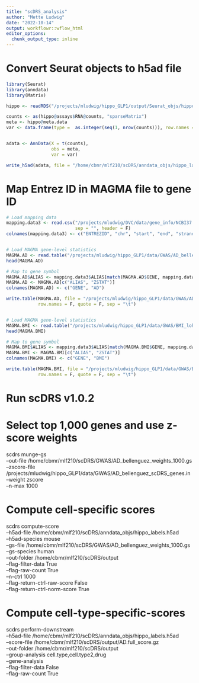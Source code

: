 ```yaml
---
title: "scDRS_analysis"
author: "Mette Ludwig"
date: "2022-10-14"
output: workflowr::wflow_html
editor_options:
  chunk_output_type: inline
---
```


# Convert Seurat objects to h5ad file
```r
library(Seurat)
library(anndata)
library(Matrix)

hippo <- readRDS("/projects/mludwig/hippo_GLP1/output/Seurat_objs/hippo_Seurat_obj_labels.rds")

counts <- as(hippo@assays$RNA@counts, "sparseMatrix")
meta <- hippo@meta.data
var <- data.frame(type =  as.integer(seq(1, nrow(counts))), row.names = rownames(counts))


adata <- AnnData(X = t(counts),
                 obs = meta,
                 var = var)

write_h5ad(adata, file = "/home/cbmr/mlf210/scDRS/anndata_objs/hippo_labels.h5ad")
```


# Map Entrez ID in MAGMA file to gene ID 
```r
# Load mapping data
mapping.data3 <- read.csv("/projects/mludwig/DVC/data/gene_info/NCBI37.3.gene.loc",
                          sep = "", header = F)
colnames(mapping.data3) <- c("ENTREZID", "chr", "start", "end", "strand", "ALIAS")


# Load MAGMA gene-level statistics
MAGMA.AD <- read.table("/projects/mludwig/hippo_GLP1/data/GWAS/AD_bellenguez.genes.out", header = T)
head(MAGMA.AD)

# Map to gene symbol
MAGMA.AD$ALIAS <- mapping.data3$ALIAS[match(MAGMA.AD$GENE, mapping.data3$ENTREZID)]
MAGMA.AD <- MAGMA.AD[c("ALIAS", "ZSTAT")]
colnames(MAGMA.AD) <- c("GENE", "AD")

write.table(MAGMA.AD, file = "/projects/mludwig/hippo_GLP1/data/GWAS/AD_bellenguez_scDRS_genes.in",
            row.names = F, quote = F, sep = "\t")


# Load MAGMA gene-level statistics
MAGMA.BMI <- read.table("/projects/mludwig/hippo_GLP1/data/GWAS/BMI_loh.genes.out", header = T)
head(MAGMA.BMI)

# Map to gene symbol
MAGMA.BMI$ALIAS <- mapping.data3$ALIAS[match(MAGMA.BMI$GENE, mapping.data3$ENTREZID)]
MAGMA.BMI <- MAGMA.BMI[c("ALIAS", "ZSTAT")]
colnames(MAGMA.BMI) <- c("GENE", "BMI")

write.table(MAGMA.BMI, file = "/projects/mludwig/hippo_GLP1/data/GWAS/BMI_loh_scDRS_genes.in",
            row.names = F, quote = F, sep = "\t")
```

# Run scDRS v1.0.2

# Select top 1,000 genes and use z-score weights
scdrs munge-gs \
    --out-file /home/cbmr/mlf210/scDRS/GWAS/AD_bellenguez_weights_1000.gs \
    --zscore-file /projects/mludwig/hippo_GLP1/data/GWAS/AD_bellenguez_scDRS_genes.in \
    --weight zscore \
    --n-max 1000    


# Compute cell-specific scores
scdrs compute-score \
    --h5ad-file /home/cbmr/mlf210/scDRS/anndata_objs/hippo_labels.h5ad\
    --h5ad-species mouse\
    --gs-file /home/cbmr/mlf210/scDRS/GWAS/AD_bellenguez_weights_1000.gs\
    --gs-species human\
    --out-folder /home/cbmr/mlf210/scDRS/output\
    --flag-filter-data True\
    --flag-raw-count True\
    --n-ctrl 1000\
    --flag-return-ctrl-raw-score False\
    --flag-return-ctrl-norm-score True


# Compute cell-type-specific-scores
scdrs perform-downstream \
    --h5ad-file /home/cbmr/mlf210/scDRS/anndata_objs/hippo_labels.h5ad\
    --score-file /home/cbmr/mlf210/scDRS/output/AD.full_score.gz\
    --out-folder /home/cbmr/mlf210/scDRS/output\
    --group-analysis cell.type,cell.type2,drug\
    --gene-analysis\
    --flag-filter-data False\
    --flag-raw-count True


